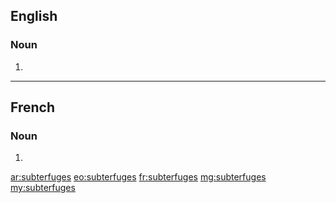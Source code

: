 ==English==

===Noun===
{{head|en|noun plural form}}

# {{plural of|subterfuge|lang=en}}

----

==French==

===Noun===
{{head|fr|noun plural form|g=m}}

# {{plural of|subterfuge|lang=fr}}

[[ar:subterfuges]]
[[eo:subterfuges]]
[[fr:subterfuges]]
[[mg:subterfuges]]
[[my:subterfuges]]